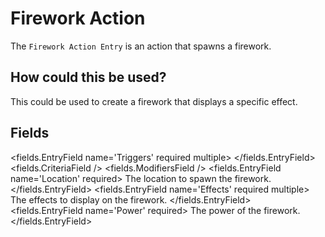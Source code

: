 
# Firework Action 

The `Firework Action Entry` is an action that spawns a firework.

## How could this be used?
This could be used to create a firework that displays a specific effect.


## Fields

<fields.EntryField name='Triggers' required multiple>
</fields.EntryField>
<fields.CriteriaField />
<fields.ModifiersField />
<fields.EntryField name='Location' required>
     The location to spawn the firework.
</fields.EntryField>
<fields.EntryField name='Effects' required multiple>
     The effects to display on the firework.
</fields.EntryField>
<fields.EntryField name='Power' required>
     The power of the firework.
</fields.EntryField>
